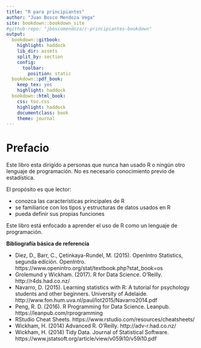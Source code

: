 ```yaml
---
title: "R para principiantes"
author: "Juan Bosco Mendoza Vega"
site: bookdown::bookdown_site
#github-repo: "jboscomendoza/r-principiantes-bookdown"
output:
  bookdown::gitbook:
    highlight: haddock
    lib_dir: assets
    split_by: section
    config:
      toolbar:
        position: static
  bookdown::pdf_book:
    keep_tex: yes
    highlight: haddock
  bookdown::html_book:
    css: toc.css
    highlight: haddock
    documentclass: book
    theme: journal
---
```


# Prefacio {-}
Este libro esta dirigído a personas que nunca han usado R o ningún otro lenguaje de programación. No es necesario conocimiento previo de estadística.

El propósito es que lector:

*	conozca las características principales de R
*	se familiarice con los tipos y estructuras de datos usados en R
*	pueda definir sus propias funciones

Este libro está enfocado a aprender el uso de R como un lenguaje de programación.

**Bibliografía básica de referencia**

*	Diez, D., Barr, C., Çetinkaya-Rundel, M. (2015). OpenIntro Statistics, segunda edición. OpenIntro. https://www.openintro.org/stat/textbook.php?stat_book=os 
*	Grolemund y Wickham. (2017). R for Data Science. O’Reilly. http://r4ds.had.co.nz/ 
*	Navarro, D. (2015). Learning statistics with R: A tutorial for psychology students and other beginners. University of Adelaide. http://www.fon.hum.uva.nl/paul/lot2015/Navarro2014.pdf 
*	Peng, R. D. (2016). R Programming for Data Science. Leanpub. https://leanpub.com/rprogramming 
*	RStudio Cheat Sheets. https://www.rstudio.com/resources/cheatsheets/
*	Wickham, H. (2014) Advanced R. O’Reilly.  http://adv-r.had.co.nz/ 
*	Wickham, H. (2014) Tidy Data. Journal of Statistical Software. https://www.jstatsoft.org/article/view/v059i10/v59i10.pdf 

